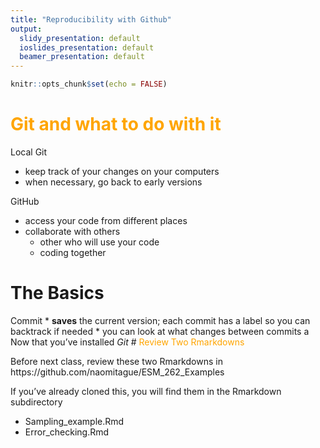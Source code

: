 ```yaml
---
title: "Reproducibility with Github"
output:
  slidy_presentation: default
  ioslides_presentation: default
  beamer_presentation: default
---
```


```r
knitr::opts_chunk$set(echo = FALSE)
```

# <span style="color:orange"> Git and what to do with it </span>

Local Git

* keep track of your changes on your computers
* when necessary, go back to early versions

GitHub

* access your code from different places
* collaborate with others
  * other who will use your code
  * coding together
  
# The Basics

Commit
* **saves** the current version; 
  each commit has a label so you can backtrack if needed
  * you can look at what changes between commits
  a
Now that you've installed *Git*
# <span style="color:orange"> Review Two Rmarkdowns </span>

Before next class, review these two Rmarkdowns in 
https://github.com/naomitague/ESM_262_Examples

If you've already cloned this, you will find them in the Rmarkdown subdirectory

* Sampling_example.Rmd
* Error_checking.Rmd

